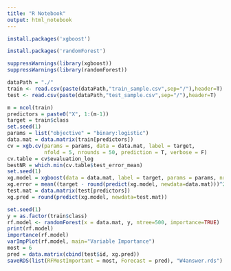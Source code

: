```yaml
---
title: "R Notebook"
output: html_notebook
---
```

```r
install.packages('xgboost')
```
```r
install.packages('randomForest')
```

```r
suppressWarnings(library(xgboost))
suppressWarnings(library(randomForest))
```
```r
dataPath = "./"
train <- read.csv(paste(dataPath,"train_sample.csv",sep="/"),header=T)
test <- read.csv(paste(dataPath,"test_sample.csv",sep="/"),header=T)
```
```r
m = ncol(train)
predictors = paste0("X", 1:(m-1))
target = train$class
set.seed(1)
params = list("objective" = "binary:logistic")
data.mat = data.matrix(train[predictors])
cv = xgb.cv(params = params, data = data.mat, label = target, 
            nfold = 5, nrounds = 50, prediction = T, verbose = F)
cv.table = cv$evaluation_log
bestNR = which.min(cv.table$test_error_mean)
set.seed(1)
xg.model = xgboost(data = data.mat, label = target, params = params, nrounds = bestNR, verbose = F)
xg.error = mean((target - round(predict(xg.model, newdata=data.mat)))^2)
test.mat = data.matrix(test[predictors])
xg.pred = round(predict(xg.model, newdata=test.mat))
```
```r
set.seed(1)
y = as.factor(train$class)
rf.model <- randomForest(x = data.mat, y, ntree=500, importance=TRUE)
print(rf.model)
importance(rf.model)
varImpPlot(rf.model, main="Variable Importance")
most = 6
pred = data.matrix(cbind(test$id, xg.pred))
saveRDS(list(RFMostImportant = most, Forecast = pred), "W4answer.rds")
```


